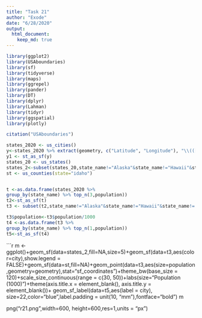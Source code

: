 ```yaml
---
title: "Task 21"
author: "Exode"
date: "6/28/2020"
output: 
  html_document:
    keep_md: true
---
```


```r
library(ggplot2)
library(USAboundaries)
library(sf)
library(tidyverse)
library(maps)
library(ggrepel)
library(pander)
library(DT)
library(dplyr)
library(Lahman)
library(tidyr)
library(ggspatial)
library(plotly)
```

```r
citation("USAboundaries")
```

```r

states_2020 <- us_cities()
y<-states_2020 %>% extract(geometry, c("Latitude", "Longitude"), "\\(([^,]+), ([^)]+)\\)")
y1 <- st_as_sf(y)
states_20 <- us_states()
states_2<-subset(states_20,state_name!="Alaska"&state_name!="Hawaii"&state_name!= "Puerto Rico")
st <- us_counties(state="idaho")


t <-as.data.frame(states_2020 %>%
group_by(state_name) %>% top_n(3,population))
t2<-st_as_sf(t)
t3 <- subset(t2,state_name!="Alaska"&state_name!="Hawaii"&state_name!= "Puerto Rico")

t3$population<-t3$population/1000
t4 <-as.data.frame(t3 %>%
group_by(state_name) %>% top_n(1,population))
t5<-st_as_sf(t4)


```
```r
m <- ggplot()+geom_sf(data=states_2,fill=NA,size=5)+geom_sf(data=t3,aes(color=city),show.legend = FALSE)+geom_sf(data=st,fill=NA)+geom_point(data=t3,aes(size=population,geometry=geometry),stat="sf_coordinates")+theme_bw(base_size = 120)+scale_size_continuous(range = c(30, 50))+labs(size="Population (1000)")+theme(axis.title.x = element_blank(),
          axis.title.y = element_blank())+  geom_sf_label(data=t5,aes(label = city), size=22,color="blue",label.padding = unit(10, "mm"),fontface="bold")
m

png("r21.png",width=600, height=600,res=1,units = "px")

